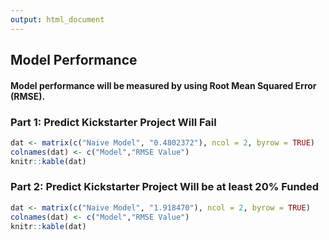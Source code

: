 ```yaml
---
output: html_document
---
```


## Model Performance
#### Model performance will be measured by using Root Mean Squared Error (RMSE).

### Part 1: Predict Kickstarter Project Will Fail 

```r
dat <- matrix(c("Naive Model", "0.4802372"), ncol = 2, byrow = TRUE)
colnames(dat) <- c("Model","RMSE Value")
knitr::kable(dat)
```

### Part 2: Predict Kickstarter Project Will be at least 20% Funded

```r
dat <- matrix(c("Naive Model", "1.918470"), ncol = 2, byrow = TRUE)
colnames(dat) <- c("Model","RMSE Value")
knitr::kable(dat)
```
